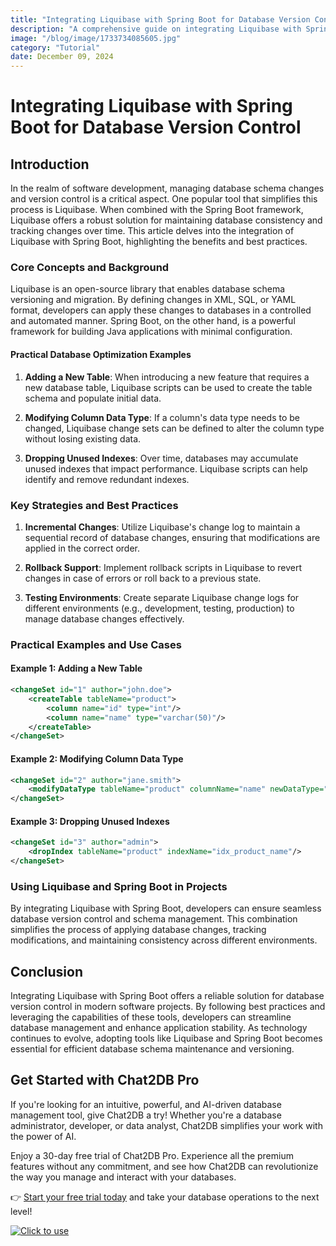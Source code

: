 ```yaml
---
title: "Integrating Liquibase with Spring Boot for Database Version Control"
description: "A comprehensive guide on integrating Liquibase with Spring Boot to manage database version control effectively."
image: "/blog/image/1733734085605.jpg"
category: "Tutorial"
date: December 09, 2024
---
```


# Integrating Liquibase with Spring Boot for Database Version Control

## Introduction

In the realm of software development, managing database schema changes and version control is a critical aspect. One popular tool that simplifies this process is Liquibase. When combined with the Spring Boot framework, Liquibase offers a robust solution for maintaining database consistency and tracking changes over time. This article delves into the integration of Liquibase with Spring Boot, highlighting the benefits and best practices.

### Core Concepts and Background

Liquibase is an open-source library that enables database schema versioning and migration. By defining changes in XML, SQL, or YAML format, developers can apply these changes to databases in a controlled and automated manner. Spring Boot, on the other hand, is a powerful framework for building Java applications with minimal configuration.

#### Practical Database Optimization Examples

1. **Adding a New Table**: When introducing a new feature that requires a new database table, Liquibase scripts can be used to create the table schema and populate initial data.

2. **Modifying Column Data Type**: If a column's data type needs to be changed, Liquibase change sets can be defined to alter the column type without losing existing data.

3. **Dropping Unused Indexes**: Over time, databases may accumulate unused indexes that impact performance. Liquibase scripts can help identify and remove redundant indexes.

### Key Strategies and Best Practices

1. **Incremental Changes**: Utilize Liquibase's change log to maintain a sequential record of database changes, ensuring that modifications are applied in the correct order.

2. **Rollback Support**: Implement rollback scripts in Liquibase to revert changes in case of errors or roll back to a previous state.

3. **Testing Environments**: Create separate Liquibase change logs for different environments (e.g., development, testing, production) to manage database changes effectively.

### Practical Examples and Use Cases

#### Example 1: Adding a New Table

```xml
<changeSet id="1" author="john.doe">
    <createTable tableName="product">
        <column name="id" type="int"/>
        <column name="name" type="varchar(50)"/>
    </createTable>
</changeSet>
```

#### Example 2: Modifying Column Data Type

```xml
<changeSet id="2" author="jane.smith">
    <modifyDataType tableName="product" columnName="name" newDataType="varchar(100)"/>
</changeSet>
```

#### Example 3: Dropping Unused Indexes

```xml
<changeSet id="3" author="admin">
    <dropIndex tableName="product" indexName="idx_product_name"/>
</changeSet>
```

### Using Liquibase and Spring Boot in Projects

By integrating Liquibase with Spring Boot, developers can ensure seamless database version control and schema management. This combination simplifies the process of applying database changes, tracking modifications, and maintaining consistency across different environments.

## Conclusion

Integrating Liquibase with Spring Boot offers a reliable solution for database version control in modern software projects. By following best practices and leveraging the capabilities of these tools, developers can streamline database management and enhance application stability. As technology continues to evolve, adopting tools like Liquibase and Spring Boot becomes essential for efficient database schema maintenance and versioning.

## Get Started with Chat2DB Pro

If you're looking for an intuitive, powerful, and AI-driven database management tool, give Chat2DB a try! Whether you're a database administrator, developer, or data analyst, Chat2DB simplifies your work with the power of AI.

Enjoy a 30-day free trial of Chat2DB Pro. Experience all the premium features without any commitment, and see how Chat2DB can revolutionize the way you manage and interact with your databases.

👉 [Start your free trial today](https://chat2db.ai/pricing) and take your database operations to the next level!


[![Click to use](/image/blog/bg/chat2db.jpg)](https://chat2db.ai/)
